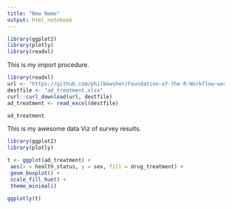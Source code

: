 ```yaml
---
title: "New Name"
output: html_notebook
---
```


```r
library(ggplot2)
library(plotly)
library(readxl)
```


This is my import procedure.

```r
library(readxl)
url <- "https://github.com/philbowsher/Foundation-of-the-R-Workflow-workshop-2019-09-06/raw/master/Examples/data/ad_treatment.xlsx"
destfile <- "ad_treatment.xlsx"
curl::curl_download(url, destfile)
ad_treatment <- read_excel(destfile)

ad_treatment
```

This is my awesome data Viz of survey results.

```r

library(ggplot2)
library(plotly)

t <- ggplot(ad_treatment) +
 aes(x = health_status, y = sex, fill = drug_treatment) +
 geom_boxplot() +
 scale_fill_hue() +
 theme_minimal()

ggplotly(t)

```

```r

```


